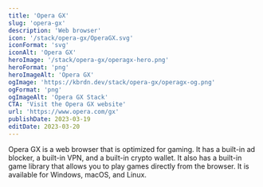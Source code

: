 ```yaml
---
title: 'Opera GX'
slug: 'opera-gx'
description: 'Web browser'
icon: '/stack/opera-gx/OperaGX.svg'
iconFormat: 'svg'
iconAlt: 'Opera GX'
heroImage: '/stack/opera-gx/operagx-hero.png'
heroFormat: 'png'
heroImageAlt: 'Opera GX'
ogImage: 'https://kbrdn.dev/stack/opera-gx/operagx-og.png'
ogFormat: 'png'
ogImageAlt: 'Opera GX Stack'
CTA: 'Visit the Opera GX website'
url: 'https://www.opera.com/gx'
publishDate: 2023-03-19
editDate: 2023-03-20
---
```


Opera GX is a web browser that is optimized for gaming. It has a built-in ad blocker, a built-in VPN, and a built-in crypto wallet. It also has a built-in game library that allows you to play games directly from the browser. It is available for Windows, macOS, and Linux.
